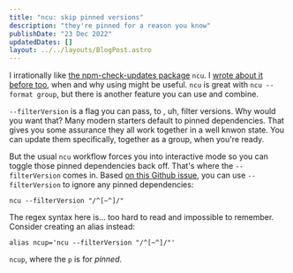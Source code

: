 ```yaml
---
title: "ncu: skip pinned versions"
description: "they're pinned for a reason you know"
publishDate: "23 Dec 2022"
updatedDates: []
layout: ../../layouts/BlogPost.astro
---
```


I irrationally like [the npm-check-updates package](https://www.npmjs.com/package/npm-check-updates) `ncu`. I [wrote about it before too](/posts/npm-check-updates), when and why using might be useful. `ncu` is great with `ncu --format group`, but there is another feature you can use and combine.

`--filterVersion` is a flag you can pass, to , uh, filter versions. Why would you want that? Many modern starters default to pinned dependencies. That gives you some assurance they all work together in a well knwon state. You can update them specifically, together as a group, when you're ready.

But the usual `ncu` workflow forces you into interactive mode so you can toggle those pinned dependencies back off. That's where the `--filterVersion` comes in. Based [on this Github issue](https://github.com/raineorshine/npm-check-updates/issues/562#issuecomment-728230501), you can use `--filterVersion` to ignore any pinned dependencies:

```
ncu --filterVersion "/^[~^]/"
```

The regex syntax here is... too hard to read and impossible to remember. Consider creating an alias instead:

```
alias ncup='ncu --filterVersion "/^[~^]/"'
```

`ncup`, where the `p` is for _pinned_.